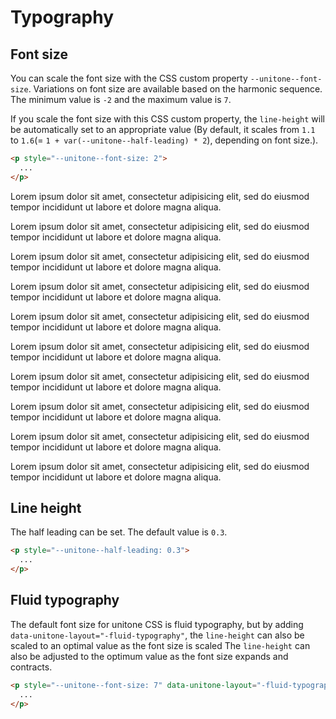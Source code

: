 
# Typography

## Font size

You can scale the font size with the CSS custom property `--unitone--font-size`. Variations on font size are available based on the harmonic sequence. The minimum value is `-2` and the maximum value is `7`.

If you scale the font size with this CSS custom property, the `line-height` will be automatically set to an appropriate value (By default, it scales from `1.1` to `1.6`(= `1 + var(--unitone--half-leading) * 2`), depending on font size.).

```html
<p style="--unitone--font-size: 2">
  ...
</p>
```

<PreviewConainer>
	<Stack>
		<p data-unitone-layout="-typography" style={{ '--unitone--font-size': -2 }}>Lorem ipsum dolor sit amet, consectetur adipisicing elit, sed do eiusmod tempor incididunt ut labore et dolore magna aliqua.</p>
		<p data-unitone-layout="-typography" style={{ '--unitone--font-size': -1 }}>Lorem ipsum dolor sit amet, consectetur adipisicing elit, sed do eiusmod tempor incididunt ut labore et dolore magna aliqua.</p>
		<p data-unitone-layout="-typography" style={{ '--unitone--font-size': 0 }}>Lorem ipsum dolor sit amet, consectetur adipisicing elit, sed do eiusmod tempor incididunt ut labore et dolore magna aliqua.</p>
		<p data-unitone-layout="-typography" style={{ '--unitone--font-size': 1 }}>Lorem ipsum dolor sit amet, consectetur adipisicing elit, sed do eiusmod tempor incididunt ut labore et dolore magna aliqua.</p>
		<p data-unitone-layout="-typography" style={{ '--unitone--font-size': 2 }}>Lorem ipsum dolor sit amet, consectetur adipisicing elit, sed do eiusmod tempor incididunt ut labore et dolore magna aliqua.</p>
		<p data-unitone-layout="-typography" style={{ '--unitone--font-size': 3 }}>Lorem ipsum dolor sit amet, consectetur adipisicing elit, sed do eiusmod tempor incididunt ut labore et dolore magna aliqua.</p>
		<p data-unitone-layout="-typography" style={{ '--unitone--font-size': 4 }}>Lorem ipsum dolor sit amet, consectetur adipisicing elit, sed do eiusmod tempor incididunt ut labore et dolore magna aliqua.</p>
		<p data-unitone-layout="-typography" style={{ '--unitone--font-size': 5 }}>Lorem ipsum dolor sit amet, consectetur adipisicing elit, sed do eiusmod tempor incididunt ut labore et dolore magna aliqua.</p>
		<p data-unitone-layout="-typography" style={{ '--unitone--font-size': 6 }}>Lorem ipsum dolor sit amet, consectetur adipisicing elit, sed do eiusmod tempor incididunt ut labore et dolore magna aliqua.</p>
		<p data-unitone-layout="-typography" style={{ '--unitone--font-size': 7 }}>Lorem ipsum dolor sit amet, consectetur adipisicing elit, sed do eiusmod tempor incididunt ut labore et dolore magna aliqua.</p>
	</Stack>
</PreviewConainer>

## Line height

The half leading can be set. The default value is `0.3`.

```html
<p style="--unitone--half-leading: 0.3">
  ...
</p>
```

## Fluid typography

The default font size for unitone CSS is fluid typography, but by adding `data-unitone-layout="-fluid-typography"`, the `line-height` can also be scaled to an optimal value as the font size is scaled The `line-height` can also be adjusted to the optimum value as the font size expands and contracts.

```html
<p style="--unitone--font-size: 7" data-unitone-layout="-fluid-typography">
  ...
</p>
```
